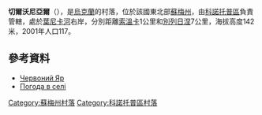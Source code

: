 {{coord|51|13|57|N|33|24|7|E|scale:100000_region:UA|display=title}}

'''切爾沃尼亞爾'''（{{lang-uk|Червоний Яр}}），是[[烏克蘭|烏克蘭]]的村落，位於該國東北部[[蘇梅州|蘇梅州]]，由[[科諾托普區|科諾托普區]]負責管轄，處於[[葉尼卡河|葉尼卡河]]右岸，分別距離[[索溫卡|索溫卡]]1公里和[[別列日涅_(科諾托普區)|別列日涅]]7公里，海拔高度142米，2001年人口117。

==參考資料==
*[http://w1.c1.rada.gov.ua/pls/z7502/A005?rdat1=02.02.2010&rf7571=29007 Червоний Яр]{{dead link|date=2017年11月 |bot=InternetArchiveBot |fix-attempted=yes }}
*[http://weather.in.ua/ua/symskaja/28125 Погода в селі ] {{Wayback|url=http://weather.in.ua/ua/symskaja/28125 |date=20111219234412 }}

{{DEFAULTSORT:Червоний Яр}}

[[Category:蘇梅州村落|Category:蘇梅州村落]]
[[Category:科諾托普區村落|Category:科諾托普區村落]]


{{Sumy-geo-stub}}